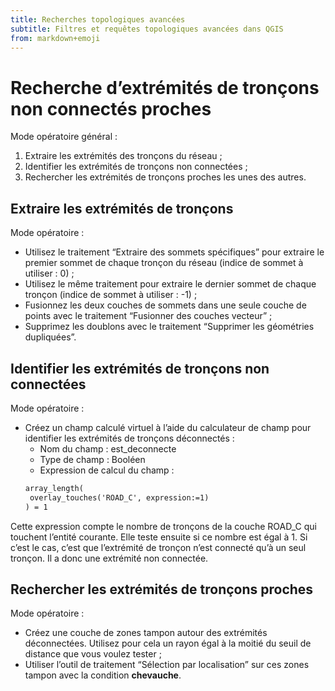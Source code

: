 ```yaml
---
title: Recherches topologiques avancées
subtitle: Filtres et requêtes topologiques avancées dans QGIS
from: markdown+emoji
---
```


# Recherche d'extrémités de tronçons non connectés proches
Mode opératoire général&nbsp;:

1. Extraire les extrémités des tronçons du réseau&nbsp;;
1. Identifier les extrémités de tronçons non connectées&nbsp;;
1. Rechercher les extrémités de tronçons proches les unes des autres.

## Extraire les extrémités de tronçons
Mode opératoire&nbsp;:

* Utilisez le traitement "Extraire des sommets spécifiques" pour extraire le premier sommet de chaque tronçon du réseau (indice de sommet à utiliser&nbsp;: 0)&nbsp;;
* Utilisez le même traitement pour extraire le dernier sommet de chaque tronçon (indice de sommet à utiliser&nbsp;: -1)&nbsp;;
* Fusionnez les deux couches de sommets dans une seule couche de points avec le traitement "Fusionner des couches vecteur"&nbsp;;
* Supprimez les doublons avec le traitement "Supprimer les géométries dupliquées".

## Identifier les extrémités de tronçons non connectées
Mode opératoire&nbsp;:

* Créez un champ calculé virtuel à l'aide du calculateur de champ pour identifier les extrémités de tronçons déconnectés&nbsp;:
  * Nom du champ&nbsp;: est_deconnecte
  * Type de champ&nbsp;: Booléen
  * Expression de calcul du champ&nbsp;:
``` .txt
array_length(
 overlay_touches('ROAD_C', expression:=1)
) = 1
```

Cette expression compte le nombre de tronçons de la couche ROAD_C qui touchent l'entité courante. Elle teste ensuite si ce nombre est égal à 1. Si c'est le cas, c'est que l'extrémité de tronçon n'est connecté qu'à un seul tronçon. Il a donc une extrémité non connectée.

## Rechercher les extrémités de tronçons proches
Mode opératoire&nbsp;:

* Créez une couche de zones tampon autour des extrémités déconnectées. Utilisez pour cela un rayon égal à la moitié du seuil de distance que vous voulez tester&nbsp;;
* Utiliser l'outil de traitement "Sélection par localisation" sur ces zones tampon avec la condition **chevauche**.
